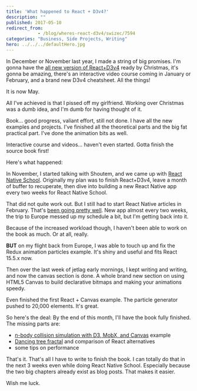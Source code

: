 ```yaml
---
title: 'What happened to React + D3v4?'
description: ""
published: 2017-05-10
redirect_from: 
            - /blog/wheres-react-d3v4/swizec/7594
categories: "Business, Side Projects, Writing"
hero: ../../../defaultHero.jpg
---
```

In December or November last year, I made a string of big promises. I&#x27;m gonna have the [all new version of React+D3v4](https://gum.co/mTWg) ready by Christmas, it&#x27;s gonna be amazing, there&#x27;s an interactive video course coming in January or February, and a brand new D3v4 cheatsheet. All the things!



It is now May.



All I&#x27;ve achieved is that I pissed off my girlfriend. Working over Christmas was a dumb idea, and I&#x27;m dumb for having thought of it.



Book… good progress, valiant effort, still not done. I have all the new examples and projects. I&#x27;ve finished all the theoretical parts and the big fat practical part. I&#x27;ve done the animation bits as well.



Interactive course and videos… haven&#x27;t even started. Gotta finish the source book first!



Here&#x27;s what happened:



In November, I started talking with Shoutem, and we came up with [React Native School](http://reactnative.school). Originally my plan was to finish React+D3v4, leave a month of buffer to recuperate, then dive into building a new React Native app every two weeks for React Native School.



That did not quite work out. But I still had to start React Native articles in February. That&#x27;s [been going pretty well](http://reactnative.school). New app almost every two weeks, the trip to Europe messed up my schedule a bit, but I&#x27;m getting back into it.



Because of the increased workload though, I haven&#x27;t been able to work on the book as much. Or at all, really.



**BUT** on my flight back from Europe, I was able to touch up and fix the Redux animation particles example. It&#x27;s shiny and useful and fits React 15.5.x now.



Then over the last week of jetlag early mornings, I kept writing and writing, and now the canvas section is done. A whole brand new section on using HTML5 Canvas to build declarative bitmaps and making your animations speedy.



Even finished the first React + Canvas example. The particle generator pushed to 20,000 elements. It&#x27;s great.



So here&#x27;s the deal: By the end of this month, I&#x27;ll have the book fully finished. The missing parts are:



- [n-body collision simulation with D3, MobX, and Canvas](https://swizec.com/blog/n-body-collision-simulation-react-d3-mobx/swizec/7497) example
- [Dancing tree fractal](https://swizec.com/blog/dancing-tree-fractal-react/swizec/7288) and comparison of React alternatives
- some tips on performance



That&#x27;s it. That&#x27;s all I have to write to finish the book. I can totally do that in the next 3 weeks even while doing React Native School. Especially because the two big chapters already exist as blog posts. That makes it easier.



Wish me luck.
